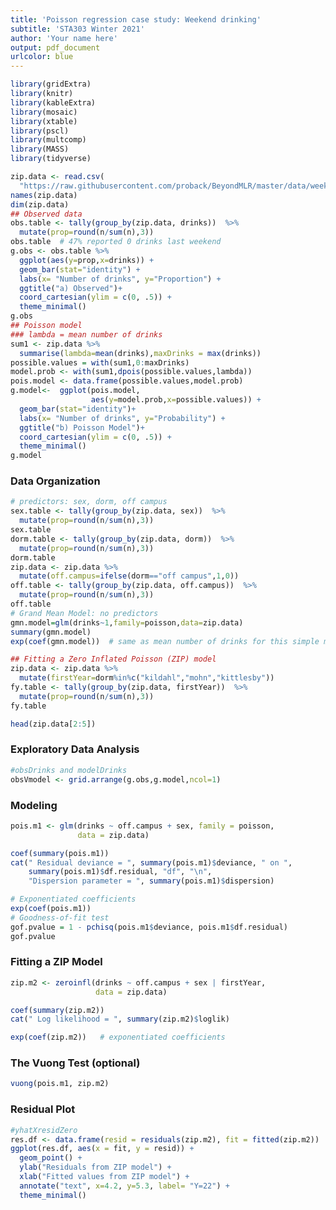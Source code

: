 ```yaml
---
title: 'Poisson regression case study: Weekend drinking'
subtitle: 'STA303 Winter 2021'
author: 'Your name here'
output: pdf_document
urlcolor: blue
---
```


```r
library(gridExtra)
library(knitr)
library(kableExtra)
library(mosaic)
library(xtable)
library(pscl) 
library(multcomp)
library(MASS)
library(tidyverse)

zip.data <- read.csv(
  "https://raw.githubusercontent.com/proback/BeyondMLR/master/data/weekendDrinks.csv")  
names(zip.data)
dim(zip.data)
## Observed data
obs.table <- tally(group_by(zip.data, drinks))  %>%
  mutate(prop=round(n/sum(n),3))
obs.table  # 47% reported 0 drinks last weekend
g.obs <- obs.table %>%
  ggplot(aes(y=prop,x=drinks)) + 
  geom_bar(stat="identity") +
  labs(x= "Number of drinks", y="Proportion") +
  ggtitle("a) Observed")+
  coord_cartesian(ylim = c(0, .5)) +
  theme_minimal()
g.obs
## Poisson model
### lambda = mean number of drinks
sum1 <- zip.data %>% 
  summarise(lambda=mean(drinks),maxDrinks = max(drinks))
possible.values = with(sum1,0:maxDrinks)
model.prob <- with(sum1,dpois(possible.values,lambda))
pois.model <- data.frame(possible.values,model.prob)
g.model<-  ggplot(pois.model,
                  aes(y=model.prob,x=possible.values)) + 
  geom_bar(stat="identity")+
  labs(x= "Number of drinks", y="Probability") +
  ggtitle("b) Poisson Model")+
  coord_cartesian(ylim = c(0, .5)) +
  theme_minimal()
g.model
```

### Data Organization

```r
# predictors: sex, dorm, off campus
sex.table <- tally(group_by(zip.data, sex))  %>%
  mutate(prop=round(n/sum(n),3))
sex.table
dorm.table <- tally(group_by(zip.data, dorm))  %>%
  mutate(prop=round(n/sum(n),3))
dorm.table
zip.data <- zip.data %>% 
  mutate(off.campus=ifelse(dorm=="off campus",1,0))
off.table <- tally(group_by(zip.data, off.campus))  %>%
  mutate(prop=round(n/sum(n),3))
off.table
# Grand Mean Model: no predictors
gmn.model=glm(drinks~1,family=poisson,data=zip.data)
summary(gmn.model)
exp(coef(gmn.model))  # same as mean number of drinks for this simple model
```

```r
## Fitting a Zero Inflated Poisson (ZIP) model
zip.data <- zip.data %>% 
  mutate(firstYear=dorm%in%c("kildahl","mohn","kittlesby"))
fy.table <- tally(group_by(zip.data, firstYear))  %>%
  mutate(prop=round(n/sum(n),3))
fy.table
```

```r
head(zip.data[2:5])
```

### Exploratory Data Analysis

```r
#obsDrinks and modelDrinks
obsVmodel <- grid.arrange(g.obs,g.model,ncol=1)
```


### Modeling

```r
pois.m1 <- glm(drinks ~ off.campus + sex, family = poisson,
               data = zip.data)
```

```r
coef(summary(pois.m1))
cat(" Residual deviance = ", summary(pois.m1)$deviance, " on ",
    summary(pois.m1)$df.residual, "df", "\n",
    "Dispersion parameter = ", summary(pois.m1)$dispersion)
```

```r
# Exponentiated coefficients
exp(coef(pois.m1))
# Goodness-of-fit test
gof.pvalue = 1 - pchisq(pois.m1$deviance, pois.m1$df.residual)
gof.pvalue
```

### Fitting a ZIP Model

```r
zip.m2 <- zeroinfl(drinks ~ off.campus + sex | firstYear, 
                   data = zip.data)
```

```r
coef(summary(zip.m2))
cat(" Log likelihood = ", summary(zip.m2)$loglik)
```

```r
exp(coef(zip.m2))   # exponentiated coefficients
```

### The Vuong Test (optional)

```r
vuong(pois.m1, zip.m2)
```

### Residual Plot

```r
#yhatXresidZero
res.df <- data.frame(resid = residuals(zip.m2), fit = fitted(zip.m2))
ggplot(res.df, aes(x = fit, y = resid)) +
  geom_point() +
  ylab("Residuals from ZIP model") +
  xlab("Fitted values from ZIP model") +
  annotate("text", x=4.2, y=5.3, label= "Y=22") +
  theme_minimal()
```


